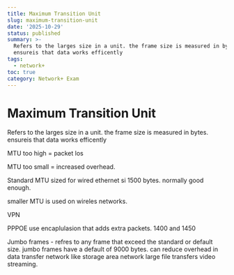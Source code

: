 ```yaml
---
title: Maximum Transition Unit
slug: maximum-transition-unit
date: '2025-10-29'
status: published
summary: >-
  Refers to the larges size in a unit. the frame size is measured in bytes.
  ensureis that data works efficently
tags:
  - network+
toc: true
category: Network+ Exam
---
```


# Maximum Transition Unit

Refers to the larges size in a unit. the frame size is measured in bytes. ensureis that data works efficently 

MTU too high = packet los 

MTU too small = increased overhead. 

Standard MTU sized for wired ethernet si 1500 bytes. normally good enough. 

smaller MTU is used on wireles networks. 

VPN 

PPPOE use encaplulasion that adds extra packets. 1400 and 1450 

Jumbo frames - refres to any frame that exceed the standard or default size. jumbo frames have a default of 9000 bytes. can reduce overhead in data transfer network like storage area network large file transfers video streaming.
